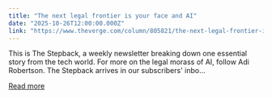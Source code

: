 ```yaml
---
title: "The next legal frontier is your face and AI"
date: "2025-10-26T12:00:00.000Z"
link: "https://www.theverge.com/column/805821/the-next-legal-frontier-is-your-face-and-ai"
---
```


This is The Stepback, a weekly newsletter breaking down one essential story from the tech world. For more on the legal morass of AI, follow Adi Robertson. The Stepback arrives in our subscribers' inbo...

[Read more](https://www.theverge.com/column/805821/the-next-legal-frontier-is-your-face-and-ai)
